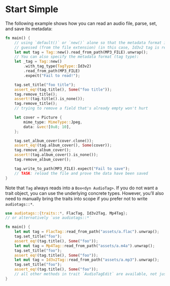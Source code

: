 # Start Simple

The following example shows how you can read an audio file, parse, set, and save its metadata:

```rust
fn main() {
    // using `default()` or `new()` alone so that the metadata format is
    // guessed (from the file extension) (in this case, Id3v2 tag is read)
    let mut tag = Tag::new().read_from_path(MP3_FILE).unwrap();
    // You can also specify the metadata format (tag type):
    let _tag = Tag::new()
        .with_tag_type(TagType::Id3v2)
        .read_from_path(MP3_FILE)
        .expect("Fail to read!");

    tag.set_title("foo title");
    assert_eq!(tag.title(), Some("foo title"));
    tag.remove_title();
    assert!(tag.title().is_none());
    tag.remove_title();
    // trying to remove a field that's already empty won't hurt

    let cover = Picture {
        mime_type: MimeType::Jpeg,
        data: &vec![0u8; 10],
    };

    tag.set_album_cover(cover.clone());
    assert_eq!(tag.album_cover(), Some(cover));
    tag.remove_album_cover();
    assert!(tag.album_cover().is_none());
    tag.remove_album_cover();

    tag.write_to_path(MP3_FILE).expect("Fail to save");
    // TASK: reload the file and prove the data have been saved
}
```

Note that `Tag` always reads into a `Box<dyn AudioTag>`. If you do not want a trait object, you can use the underlying concrete types. However, you'll also need to manually bring the traits into scope if you prefer not to write `audiotags::*`.

```rust
use audiotags::{traits::*, FlacTag, Id3v2Tag, Mp4Tag};
// or alternatively `use audiotags::*`

fn main() {
    let mut tag = FlacTag::read_from_path("assets/a.flac").unwrap();
    tag.set_title("foo");
    assert_eq!(tag.title(), Some("foo"));
    let mut tag = Mp4Tag::read_from_path("assets/a.m4a").unwrap();
    tag.set_title("foo");
    assert_eq!(tag.title(), Some("foo"));
    let mut tag = Id3v2Tag::read_from_path("assets/a.mp3").unwrap();
    tag.set_title("foo");
    assert_eq!(tag.title(), Some("foo"));
    // all other methods in trait `AudioTagEdit` are available, not just title
}
```